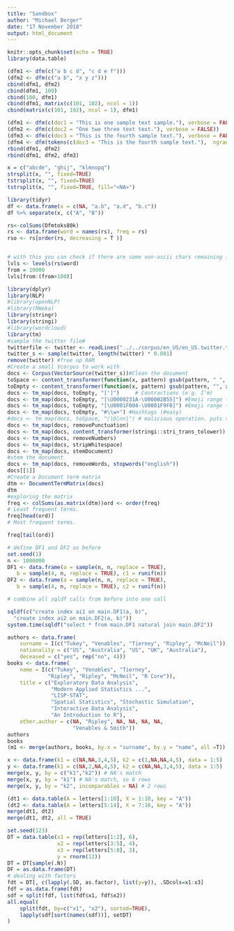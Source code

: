 ```yaml
---
title: "Sandbox"
author: "Michael Berger"
date: "17 November 2018"
output: html_document
---
```


```r
knitr::opts_chunk$set(echo = TRUE)
library(data.table)
```


```r
(dfm1 <- dfm(c("a b c d", "c d e f")))
(dfm2 <- dfm(c("a b", "x y z")))
cbind(dfm1, dfm2)
cbind(dfm1, 100)
cbind(100, dfm1)
cbind(dfm1, matrix(c(101, 102), ncol = 1))
cbind(matrix(c(101, 102), ncol = 1), dfm1)
```


```r
(dfm1 <- dfm(c(doc1 = "This is one sample text sample."), verbose = FALSE))
(dfm2 <- dfm(c(doc2 = "One two three text text."), verbose = FALSE))
(dfm3 <- dfm(c(doc3 = "This is the fourth sample text."), verbose = FALSE))
(dfm4 <- dfm(tokens(c(doc3 = "This is the fourth sample text."),  ngrams = 1:2 ), verbose = FALSE))
rbind(dfm1, dfm2)
rbind(dfm1, dfm2, dfm3)
```

```r
x = c("abcde", "ghij", "klmnopq")
strsplit(x, "", fixed=TRUE)
tstrsplit(x, "", fixed=TRUE)
tstrsplit(x, "", fixed=TRUE, fill="<NA>")
```


```r
library(tidyr)
df <- data.frame(x = c(NA, "a.b", "a.d", "b.c"))
df %>% separate(x, c("A", "B"))
```

```r
rs<-colSums(Dfmtoks80k)
rs <- data.frame(word = names(rs), freq = rs)
rso <- rs[order(rs, decreasing = T )]


# with this you can check if there are some non-ascii chars remaining in dfm like chinese or russian 
lvls <- levels(rs$word)
from = 10000
lvls[from:(from+100)]
```



```r
library(dplyr)         
library(NLP)
#library(openNLP)
#library(RWeka)
library(stringr)
library(stringi)
#library(wordcloud)
library(tm)
#sample the twitter file#
twitterfile <- twitter <- readLines("../../corpus/en_US/en_US.twitter.txt", encoding="UTF-8", skipNul=T) 
twitter_s <- sample(twitter, length(twitter) * 0.001)
remove(twitter) #free up RAM
#Create a small Vcorpus to work with                 
docs <- Corpus(VectorSource(twitter_s))#Clean the document
toSpace <- content_transformer(function(x, pattern) gsub(pattern, " ", x))
toEmpty <- content_transformer(function(x, pattern) gsub(pattern, "", x))
docs <- tm_map(docs, toEmpty, "[']")     # Contractions (e.g. I'm)
docs <- tm_map(docs, toEmpty, "[\U0000231A-\U00002B55]") #Emoji range (e.g. ?)
docs <- tm_map(docs, toEmpty, "[\U0001F004-\U0001F9F0]") #Emoji range (e.g. ??)
docs <- tm_map(docs, toEmpty, "#\\w+") #Hashtags (#easy)
#docs <- tm_map(docs, toSpace, "/|@|nn|") # malicious operation. puts space between each letter
docs <- tm_map(docs, removePunctuation)
docs <- tm_map(docs, content_transformer(stringi::stri_trans_tolower))
docs <- tm_map(docs, removeNumbers)
docs <- tm_map(docs, stripWhitespace)
docs <- tm_map(docs, stemDocument)  
#stem the document
docs <- tm_map(docs, removeWords, stopwords("english"))
docs[[1]]
#Create a Document term matrix 
dtm <- DocumentTermMatrix(docs)
dtm
#exploring the matrix
freq <- colSums(as.matrix(dtm))ord <- order(freq)
# Least frequent terms.
freq[head(ord)]
# Most frequent terms.

freq[tail(ord)]
```



```r
# define DF1 and DF2 as before
set.seed(1)
n <- 1000000
DF1 <- data.frame(a = sample(n, n, replace = TRUE), 
   b = sample(4, n, replace = TRUE), c1 = runif(n))
DF2 <- data.frame(a = sample(n, n, replace = TRUE), 
   b = sample(4, n, replace = TRUE), c2 = runif(n))

# combine all sqldf calls from before into one call

sqldf(c("create index ai1 on main.DF1(a, b)", 
  "create index ai2 on main.DF2(a, b)"))
system.time(sqldf("select * from main.DF1 natural join main.DF2"))
```


```r
authors <- data.frame(
    surname = I(c("Tukey", "Venables", "Tierney", "Ripley", "McNeil")),
    nationality = c("US", "Australia", "US", "UK", "Australia"),
    deceased = c("yes", rep("no", 4)))
books <- data.frame(
    name = I(c("Tukey", "Venables", "Tierney",
             "Ripley", "Ripley", "McNeil", "R Core")),
    title = c("Exploratory Data Analysis",
              "Modern Applied Statistics ...",
              "LISP-STAT",
              "Spatial Statistics", "Stochastic Simulation",
              "Interactive Data Analysis",
              "An Introduction to R"),
    other.author = c(NA, "Ripley", NA, NA, NA, NA,
                     "Venables & Smith"))
authors
books
(m1 <- merge(authors, books, by.x = "surname", by.y = "name", all =T))
```



```r
x <- data.frame(k1 = c(NA,NA,3,4,5), k2 = c(1,NA,NA,4,5), data = 1:5)
y <- data.frame(k1 = c(NA,2,NA,4,5), k2 = c(NA,NA,3,4,5), data = 1:5)
merge(x, y, by = c("k1","k2")) # NA's match
merge(x, y, by = "k1") # NA's match, so 6 rows
merge(x, y, by = "k2", incomparables = NA) # 2 rows

```


```r
(dt1 <- data.table(A = letters[1:10], X = 1:10, key = "A"))
(dt2 <- data.table(A = letters[5:14], X = 7:16, key = "A"))
merge(dt1, dt2)
merge(dt1, dt2, all = TRUE)
```



```r


set.seed(123)
DT = data.table(x1 = rep(letters[1:2], 6),
                x2 = rep(letters[3:5], 4),
                x3 = rep(letters[5:8], 3),
                y = rnorm(12))
DT = DT[sample(.N)]
DF = as.data.frame(DT)
# dealing with factors
fdt = DT[, c(lapply(.SD, as.factor), list(y=y)), .SDcols=x1:x3]
fdf = as.data.frame(fdt)
sdf = split(fdf, list(fdf$x1, fdf$x2))
all.equal(
    split(fdt, by=c("x1", "x2"), sorted=TRUE),
    lapply(sdf[sort(names(sdf))], setDT)
)
```








